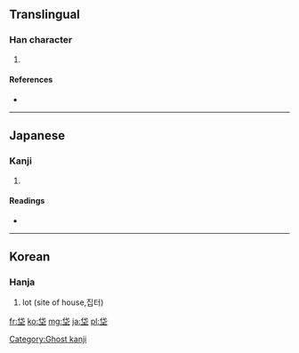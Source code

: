 ==Translingual==

===Han character===
{{Han char|rn=32|rad=土|as=05|sn=8|four=|canj=人心土 (OPG)}}

# {{defn|Han|sort=土05}}

====References====
* {{Han ref|kx=0227.271|dj=0463.150|hdz=10433.010|uh=5788|ud=22408}}

----

==Japanese==

===Kanji===
{{ja-kanji|grade=|rs=土05}}

# {{defn|Japanese|sort=土05}}

====Readings====
* {{ja-readings|on=[[たい]] (tai)|kun=[[ぬた]] (nuta), [[ぬま]] (numa)}}

----

==Korean==

===Hanja===
{{ko-hanja|hangeul=대|rv=dae|mr=tae}}

# lot (site of house,집터)

[[Category:Ghost kanji]]

[[fr:垈]]
[[ko:垈]]
[[mg:垈]]
[[ja:垈]]
[[pl:垈]]